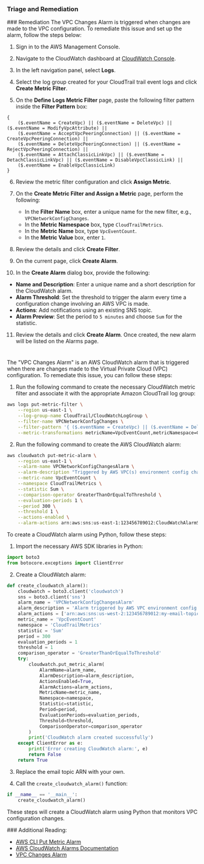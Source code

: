 ### Triage and Remediation

<Tabs>
<Tab title='Remediation'>
### Remediation

<AccordionGroup>
<Accordion title='Using Console' defaultOpen='true'>
The VPC Changes Alarm is triggered when changes are made to the VPC configuration. To remediate this issue and set up the alarm, follow the steps below:

1. Sign in to the AWS Management Console.

2. Navigate to the CloudWatch dashboard at [CloudWatch Console](https://console.aws.amazon.com/cloudwatch/).

3. In the left navigation panel, select **Logs**.

4. Select the log group created for your CloudTrail trail event logs and click **Create Metric Filter**.

5. On the **Define Logs Metric Filter** page, paste the following filter pattern inside the **Filter Pattern** box:

```
{
    ($.eventName = CreateVpc) || ($.eventName = DeleteVpc) || ($.eventName = ModifyVpcAttribute) ||
    ($.eventName = AcceptVpcPeeringConnection) || ($.eventName = CreateVpcPeeringConnection) ||
    ($.eventName = DeleteVpcPeeringConnection) || ($.eventName = RejectVpcPeeringConnection) ||
    ($.eventName = AttachClassicLinkVpc) || ($.eventName = DetachClassicLinkVpc) || ($.eventName = DisableVpcClassicLink) ||
    ($.eventName = EnableVpcClassicLink)
}
```

6. Review the metric filter configuration and click **Assign Metric**.

7. On the **Create Metric Filter and Assign a Metric** page, perform the following:

   - In the **Filter Name** box, enter a unique name for the new filter, e.g., `VPCNetworkConfigChanges`.
   - In the **Metric Namespace** box, type `CloudTrailMetrics`.
   - In the **Metric Name** box, type `VpcEventCount`.
   - In the **Metric Value** box, enter `1`.

8. Review the details and click **Create Filter**.

9. On the current page, click **Create Alarm**.

10. In the **Create Alarm** dialog box, provide the following:

- **Name and Description**: Enter a unique name and a short description for the CloudWatch alarm.
- **Alarm Threshold**: Set the threshold to trigger the alarm every time a configuration change involving an AWS VPC is made.
- **Actions**: Add notifications using an existing SNS topic.
- **Alarm Preview**: Set the period to `5 minutes` and choose `Sum` for the statistic.

11. Review the details and click **Create Alarm**. Once created, the new alarm will be listed on the Alarms page.

#

</Accordion>

<Accordion title='Using CLI'>
The "VPC Changes Alarm" is an AWS CloudWatch alarm that is triggered when there are changes made to the Virtual Private Cloud (VPC) configuration. To remediate this issue, you can follow these steps:

1. Run the following command to create the necessary CloudWatch metric filter and associate it with the appropriate Amazon CloudTrail log group:

```bash
aws logs put-metric-filter \
    --region us-east-1 \
    --log-group-name CloudTrail/CloudWatchLogGroup \
    --filter-name VPCNetworkConfigChanges \
    --filter-pattern '{ ($.eventName = CreateVpc) || ($.eventName = DeleteVpc) || ($.eventName = ModifyVpcAttribute) || ($.eventName = AcceptVpcPeeringConnection) || ($.eventName = CreateVpcPeeringConnection) || ($.eventName = DeleteVpcPeeringConnection) || ($.eventName = RejectVpcPeeringConnection) || ($.eventName = AttachClassicLinkVpc) || ($.eventName = DetachClassicLinkVpc) || ($.eventName = DisableVpcClassicLink) || ($.eventName = EnableVpcClassicLink) }' \
    --metric-transformations metricName=VpcEventCount,metricNamespace=CloudTrailMetrics,metricValue=1
```

2. Run the following command to create the AWS CloudWatch alarm:

```bash
aws cloudwatch put-metric-alarm \
    --region us-east-1 \
    --alarm-name VPCNetworkConfigChangesAlarm \
    --alarm-description "Triggered by AWS VPC(s) environment config changes." \
    --metric-name VpcEventCount \
    --namespace CloudTrailMetrics \
    --statistic Sum \
    --comparison-operator GreaterThanOrEqualToThreshold \
    --evaluation-periods 1 \
    --period 300 \
    --threshold 1 \
    --actions-enabled \
    --alarm-actions arn:aws:sns:us-east-1:123456789012:CloudWatchAlarmSNSTopic
```

</Accordion>

<Accordion title='Using Python'>
To create a CloudWatch alarm using Python, follow these steps:

1. Import the necessary AWS SDK libraries in Python:

```python
import boto3
from botocore.exceptions import ClientError
```

2. Create a CloudWatch alarm:

```python
def create_cloudwatch_alarm():
    cloudwatch = boto3.client('cloudwatch')
    sns = boto3.client('sns')
    alarm_name = 'VPCNetworkConfigChangesAlarm'
    alarm_description = 'Alarm triggered by AWS VPC environment config changes.'
    alarm_actions = ['arn:aws:sns:us-west-2:123456789012:my-email-topic']
    metric_name = 'VpcEventCount'
    namespace = 'CloudTrailMetrics'
    statistic = 'Sum'
    period = 300
    evaluation_periods = 1
    threshold = 1
    comparison_operator = 'GreaterThanOrEqualToThreshold'
    try:
        cloudwatch.put_metric_alarm(
            AlarmName=alarm_name,
            AlarmDescription=alarm_description,
            ActionsEnabled=True,
            AlarmActions=alarm_actions,
            MetricName=metric_name,
            Namespace=namespace,
            Statistic=statistic,
            Period=period,
            EvaluationPeriods=evaluation_periods,
            Threshold=threshold,
            ComparisonOperator=comparison_operator
        )
        print('CloudWatch alarm created successfully')
    except ClientError as e:
        print('Error creating CloudWatch alarm:', e)
        return False
    return True
```

3. Replace the email topic ARN with your own.

4. Call the `create_cloudwatch_alarm()` function:

```python
if __name__ == '__main__':
    create_cloudwatch_alarm()
```

These steps will create a CloudWatch alarm using Python that monitors VPC configuration changes.

</Accordion>

</AccordionGroup>
</Tab>
</Tabs>
### Additional Reading:

- [AWS CLI Put Metric Alarm](https://docs.aws.amazon.com/cli/latest/reference/cloudwatch/put-metric-alarm.html)
- [AWS CloudWatch Alarms Documentation](https://docs.aws.amazon.com/AmazonCloudWatch/latest/monitoring/AlarmThatSendsEmail.html)
- [VPC Changes Alarm](https://www.trendmicro.com/cloudoneconformity-staging/knowledge-base/aws/CloudWatchLogs/vpc-changes-alarm.html)

